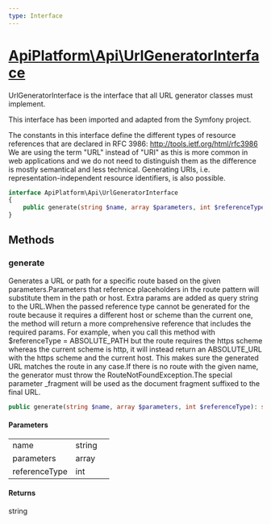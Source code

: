 ```yaml
---
type: Interface
---
```


# [ApiPlatform\Api\UrlGeneratorInterface](/docs/v3.1/reference/Api/UrlGeneratorInterface)

UrlGeneratorInterface is the interface that all URL generator classes must implement.

This interface has been imported and adapted from the Symfony project.

The constants in this interface define the different types of resource references that
are declared in RFC 3986: http://tools.ietf.org/html/rfc3986
We are using the term "URL" instead of "URI" as this is more common in web applications
and we do not need to distinguish them as the difference is mostly semantical and
less technical. Generating URIs, i.e. representation-independent resource identifiers,
is also possible.


```php
interface ApiPlatform\Api\UrlGeneratorInterface
{
    public generate(string $name, array $parameters, int $referenceType): string
}
```
## Methods

### generate

Generates a URL or path for a specific route based on the given parameters.Parameters that reference placeholders in the route pattern will substitute them in the
path or host. Extra params are added as query string to the URL.When the passed reference type cannot be generated for the route because it requires a different
host or scheme than the current one, the method will return a more comprehensive reference
that includes the required params. For example, when you call this method with $referenceType = ABSOLUTE_PATH
but the route requires the https scheme whereas the current scheme is http, it will instead return an
ABSOLUTE_URL with the https scheme and the current host. This makes sure the generated URL matches
the route in any case.If there is no route with the given name, the generator must throw the RouteNotFoundException.The special parameter _fragment will be used as the document fragment suffixed to the final URL.

```php
public generate(string $name, array $parameters, int $referenceType): string
```

#### Parameters

<table><tbody>
<tr><td>name</td><td>string</td><td></td></tr><tr><td>parameters</td><td>array</td><td></td></tr><tr><td>referenceType</td><td>int</td><td></td></tr>
</tbody>
</table>

#### Returns

string
